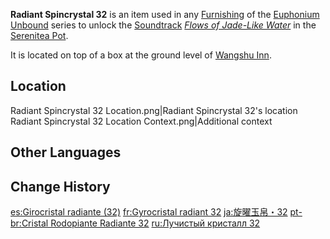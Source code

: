 {{Item Infobox
|id           = 141032
|image        = Item Radiant Spincrystal.png
|type         = Adventure Items
|group        = Radiant Spincrystals
|group2       = Liyue Spincrystals
|quality      = 4
|invCategory  = Precious Items
|description  = This wondrous crystal contains a certain rhythm, like something beautiful woven from delicate silk. These items can be found throughout the mainland or from merchants who collect curios. The tune held within this crystal can be revivified in your [[Serenitea Pot]] using either "[[Euphonium Unbound: Winding]]" or "[[Euphonium Unbound: Soaring]]." The tune contained within this [[Radiant Spincrystal]] is "[[Flows of Jade-Like Water]]."
|source1      = [[Wangshu Inn]]
|track        = Flows of Jade-Like Water
}}
'''Radiant Spincrystal 32''' is an item used in any [[Furnishing]] of the [[Euphonium Unbound]] series to unlock the [[Soundtrack]] ''[[Flows of Jade-Like Water]]'' in the [[Serenitea Pot]].

It is located on top of a box at the ground level of [[Wangshu Inn]].

==Location==
<gallery>
Radiant Spincrystal 32 Location.png|Radiant Spincrystal 32's location
Radiant Spincrystal 32 Location Context.png|Additional context
</gallery>

==Other Languages==
{{Other Languages
|default_hidden = 1
|en      = Radiant Spincrystal 32
|zhs     = 旋曜玉帛・其三十二
|zhs_rm  = Xuán Yào Yùbó - Qí Sānshí'èr
|zht     = 旋曜玉帛・其三十二
|zht_rm  = Xuán Yào Yùbó - Qí Sānshí'èr
|ja      = 旋曜玉帛・32
|ja_rm   = Sen'you Gyokuhaku - Sanjuuni{{Assumed}}
|ko      = 빛나는 결정・32
|ko_rm   = Binnaneun Gyeoljeong - Samsibi
|es      = Girocristal radiante (32)
|fr      = Gyrocristal radiant 32
|ru      = Лучистый кристалл {{tt|32|}}
|th      = Radiant Spincrystal 32
|vi      = Ngọc Thạch Âm Vang 32
|de      = Strahlender Drehkristall XXXII
|id      = Radiant Spincrystal 32
|pt      = Cristal Rodopiante Radiante 32
|tr      = Parlak Burgu Kristal 32
|it      = Voltacristallo radioso 32
}}

==Change History==
{{Change History|2.6}}

[[es:Girocristal radiante (32)]]
[[fr:Gyrocristal radiant 32]]
[[ja:旋曜玉帛・32]]
[[pt-br:Cristal Rodopiante Radiante 32]]
[[ru:Лучистый кристалл 32]]